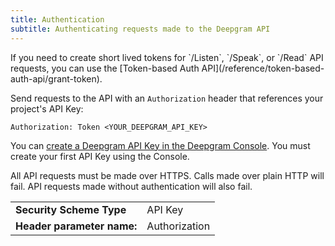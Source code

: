 ```yaml
---
title: Authentication
subtitle: Authenticating requests made to the Deepgram API
---
```


<Info>
  If you need to create short lived tokens for `/Listen`, `/Speak`, or `/Read` API requests, you can use the [Token-based Auth API](/reference/token-based-auth-api/grant-token).
</Info>

Send requests to the API with an `Authorization` header that references your project's API Key:

`Authorization: Token <YOUR_DEEPGRAM_API_KEY>`

You can [create a Deepgram API Key in the Deepgram Console](https://console.deepgram.com/signup?utm_source=api-ref). You must create your first API Key using the Console.

All API requests must be made over HTTPS. Calls made over plain HTTP will fail. API requests made without authentication will also fail.

|                            |               |
| :------------------------- | :------------ |
| **Security Scheme Type**   | API Key       |
| **Header parameter name:** | Authorization |


